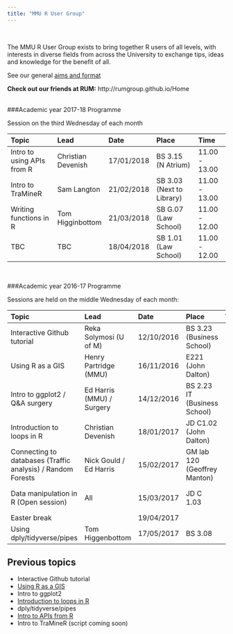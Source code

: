 ```yaml
---
title: "MMU R User Group"
---
```


<br>


The MMU R User Group exists to bring together R users of all levels, with interests in diverse fields from across the University to exchange tips, ideas and knowledge for the benefit of all.


See our general [aims and format]

[aims and format]: https://mmu-r-user-group.github.io/statement.html


**Check out our friends at RUM:** http://rumgroup.github.io/Home
<br><br>


###Academic year 2017-18 Programme

Session on the third Wednesday of each month

| Topic           | Lead          | Date       | Place         | Time     |
| :-------------- |:--------------| :--------- | :-------------|:---------|
| Intro to using APIs from R | Christian Devenish | 17/01/2018 | BS 3.15 (N Atrium)| 11.00 - 13.00|
| Intro to TraMineR | Sam Langton | 21/02/2018 | SB 3.03 (Next to Library) | 11.00 - 13.00|
| Writing functions in R | Tom Higginbottom | 21/03/2018| SB G.07 (Law School)| 11.00 - 12.00 |
| TBC  | TBC | 18/04/2018 | SB 1.01 (Law School) | 11.00 - 12.00 |

<br>

###Academic year 2016-17 Programme

Sessions are held on the middle Wednesday of each month: 


| Topic           | Lead          | Date       | Place         | Time     |
| :-------------- |:--------------| :--------- | :-------------|:---------|
| Interactive Github tutorial   | Reka Solymosi (U of M)  | 12/10/2016 | BS 3.23 (Business School) |12.00 - 13.00 |
| Using R as a GIS              | Henry Partridge (MMU)   | 16/11/2016 |   E221 (John Dalton)      |12.00 - 13.00|
| Intro to ggplot2 / Q&A surgery| Ed Harris (MMU) / Surgery  |14/12/2016| BS 2.23 IT  (Business School) |12.00 - 13.00 |
|  Introduction to loops in R   | Christian Devenish      | 18/01/2017 | JD C1.02 (John Dalton)    |11.00 - 13.00|        
|  Connecting to databases (Traffic analysis) / Random Forests | Nick Gould / Ed Harris  | 15/02/2017| GM lab 120 (Geoffrey Manton) | 11.00 - 13.00|
|  Data manipulation in R (Open session) | All  | 15/03/2017| JD C 1.03 | 11.00 - 13.00 |
|  Easter break |   | 19/04/2017| | |
|  Using dply/tidyverse/pipes | Tom Higgenbottom | 17/05/2017| BS 3.08 | 12.00-14.00 |



## Previous topics

* Interactive Github tutorial  
* [Using R as a GIS](https://github.com/rcatlord/tutorials/blob/master/GIS/GIS.md)  
* Intro to ggplot2  
* [Introduction to loops in R ](https://github.com/Cdevenish/Teaching/blob/master/IntroR/Intro_loops.r )  
* dply/tidyverse/pipes
* [Intro to APIs from R](https://github.com/Cdevenish/R-Material/tree/master/R%20Group/API)
* Intro to TraMineR (script coming soon)
